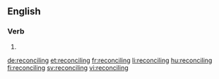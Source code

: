 ==English==

===Verb===
{{head|en|present participle}}

# {{present participle of|reconcile|lang=en}}

[[de:reconciling]]
[[et:reconciling]]
[[fr:reconciling]]
[[li:reconciling]]
[[hu:reconciling]]
[[fi:reconciling]]
[[sv:reconciling]]
[[vi:reconciling]]